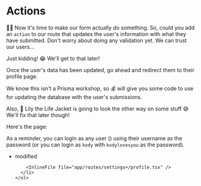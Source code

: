 # Actions

👨‍💼 Now it's time to make our form actually _do_ something. So, could you add an
`action` to our route that updates the user's information with what they have
submitted. Don't worry about doing any validation yet. We can trust our users...

Just kidding! 😂 We'll get to that later!

Once the user's data has been updated, go ahead and redirect them to their
profile page.

We know this isn't a Prisma workshop, so 💰 will give you some code to use for
updating the database with the user's submissions.

Also, 🦺 Lily the Life Jacket is going to look the other way on some stuff 😅
We'll fix that later though!

Here's the page: <LinkToApp to="/settings/profile" />

As a reminder, you can login as any user (<LinkToApp to="/admin/users/list" />)
using their username as the password (or you can login as `kody` with
`kodylovesyou` as the password).

<TouchedFiles>
  <div id="files">
    <ul>
      <li data-state="modified">
        <span>modified</span>

        <InlineFile file="app/routes/settings+/profile.tsx" />
      </li>
    </ul>

  </div>
</TouchedFiles>
